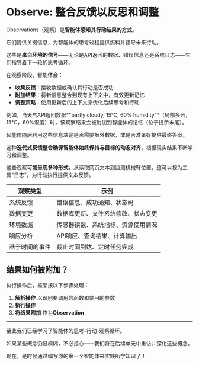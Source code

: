 # Observe: 整合反馈以反思和调整

Observations（观察）是**智能体感知其行动结果的方式**。

它们提供关键信息，为智能体的思考过程提供燃料并指导未来行动。

这些是**来自环境的信号**——无论是API返回的数据、错误信息还是系统日志——它们指导着下一轮的思考循环。

在观察阶段，智能体会：

- **收集反馈**：接收数据或确认其行动是否成功
- **附加结果**：将新信息整合到现有上下文中，有效更新记忆
- **调整策略**：使用更新后的上下文来优化后续思考和行动

例如，当天气API返回数据*"partly cloudy, 15°C, 60% humidity"*（局部多云，15°C，60%湿度）时，该观察结果会被附加到智能体的记忆（位于提示末尾）。

智能体随后利用这些信息决定是否需要额外数据，或是否准备好提供最终答案。

这种**迭代式反馈整合确保智能体始终保持与目标的动态对齐**，根据现实结果不断学习和调整。

这些观察**可能呈现多种形式**，从读取网页文本到监测机械臂位置。这可以视为工具"日志"，为行动执行提供文本反馈。

| 观察类型            | 示例                                                                       |
|---------------------|---------------------------------------------------------------------------|
| 系统反馈            | 错误信息、成功通知、状态码                                                   |
| 数据变更            | 数据库更新、文件系统修改、状态变更                                            |
| 环境数据            | 传感器读数、系统指标、资源使用情况                                            |
| 响应分析            | API响应、查询结果、计算输出                                                  |
| 基于时间的事件       | 截止时间到达、定时任务完成                                                   |

## 结果如何被附加？

执行操作后，框架按以下步骤处理：

1. **解析操作** 以识别要调用的函数和使用的参数  
2. **执行操作**  
3. **将结果附加** 作为**Observation**  

---
至此我们已经学习了智能体的思考-行动-观察循环。

如果某些概念仍显模糊，不必担心——我们将在后续单元中重访并深化这些概念。

现在，是时候通过编写你的第一个智能体来实践所学知识了！
